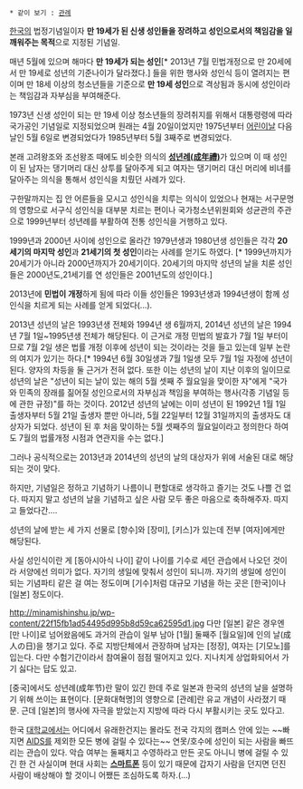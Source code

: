  * 같이 보기 : [[관례]]

[[한국]]의 법정기념일이자 '''만 19세가 된 신생 성인들을 장려하고 성인으로서의 책임감을 일깨워주는 목적'''으로 지정된 기념일. 

매년 5월에 있으며 해마다 '''만 19세가 되는 성인'''[* 2013년 7월 민법개정으로 만 20세에서 만 19세로 성년의 기준나이가 달라졌다.] 들을 위한 행사와 성인식 등이 열려지는 편이며 만 18세 이상의 청소년들을 기준으로 '''만 19세 성인'''으로 격상됨과 동시에 성인이라는 책임감과 자부심을 부여해준다. 

1973년 신생 성인이 되는 만 19세 이상 청소년들의 장려취지를 위해서 대통령령에 따라 국가공인 기념일로 지정되었으며 원래는 4월 20일이었지만 1975년부터 [[어린이날]] 다음날인 5월 6일로 변경되었다가 1985년부터 5월 3째주로 변경되었다. 

본래 고려왕조와 조선왕조 때에도 비슷한 의식의 '''[[관례|성년례(成年禮)]]'''가 있으며 이 때 성인이 된 남자는 댕기머리 대신 상투를 달아주게 되고 여자는 댕기머리 대신 머리에 비녀를 달아주는 의식을 통해서 성인식을 치뤘던 사례가 있다. 

구한말까지는 집 안 어른들을 모시고 성인식을 치루는 의식이 있었으나 현재는 서구문명의 영향으로 서구식 성인식을 대부분 치르는 편이나 국가청소년위원회와 성균관의 주관으로 1999년부터 성년례를 부활하여 전통 성인식을 거행하고 있다. 

1999년과 2000년 사이에 성인으로 올라간 1979년생과 1980년생 성인들은 각각 '''20세기의 마지막 성인'''과 '''21세기의 첫 성인'''이라는 사례를 얻기도 하였다. [* 1999년까지가 20세기가 아니라 2000년까지가 20세기이다. 20세기의 마지막 성년의 날을 치룬 성인들은 2000년도,21세기를 연 성인들은 2001년도의 성인이다.]

2013년에 '''민법이 개정'''하게 됨에 따라 이들 성인들은 1993년생과 1994년생이 함께 성인식을 치르게 되는 사례를 얻게 되었다(...).  

2013년 성년의 날은 1993년생 전체와 1994년 생 6월까지, 2014년 성년의 날은 1994년 7월 1일~1995년생 전체가 해당된다. 이 근거로 개정 민법의 발효가 7월 1일 부터이므로 7월 2일 생은 법률 개정 이후에 성년이 되는 것이라는 것을 들고 있는데 일부 논란의 여지가 있기는 하다.[* 1994년 6월 30일생과 7월 1일생 모두 7월 1일 자정에 성년이 된다. 양자의 차등을 둘 근거가 전혀 없다. 또한 이는 성년의 날이 지난 이후의 일이므로 성년의 날은 "성년이 되는 날이 있는 해의 5월 셋째 주 월요일을 맞이한 자"에게 "국가와 민족의 장래를 짊어질 성인으로서의 자부심과 책임을 부여하는 행사(각종 기념일 등에 관한 규정)"를 하는 것이다. 2012년 성년의 날에는 이미 성년이 된 1992년 1월 1일 출생자부터 5월 21일 출생자 뿐만 아니라, 5월 22일부터 12월 31일까지의 출생자도 대상자가 되었다. 성년이 된 후 처음 맞이하는 5월 셋째주의 월요일이라고 정의한다 하여도 7월의 법률개정 시점과 연관지을 수는 없다.]

그러나 공식적으로는 2013년과 2014년의 성년의 날의 대상자가 위에 서술된 대로 해당되는 것이 맞다.

하지만, 기념일은 정하고 기념하기 나름이니 편할대로 생각하고 즐기는 것도 나쁠 건 없다. 따지지 말고 성년의 날을 기념하고 싶은 사람 모두 좋은 마음으로 축하해주자. 따지고 들었다간....

성년의 날에 받는 세 가지 선물로 [향수]와 [장미], [키스]가 있는데 전부 [여자]에게만 해당된다.

사실 성인식이란 게 [동아시아식 나이] 같이 나이를 기수로 세던 관습에서 나오던 것이라 서양에선 의미가 없다. 자기의 생일에 맞춰서 성인이 되니까. 자기의 생일에 성인이 되는 기념파티 같은 걸 여는 정도이며 [기수]처럼 대규모 기념을 하는 곳은 [한국]이나 [일본] 정도이다.

http://minamishinshu.jp/wp-content/22f15fb1ad54495d995b8d59ca62595d1.jpg
다만 [일본] 같은 경우엔 [만 나이]로 넘어왔음에도 과거의 관습이 일부 남아 [1월] 둘째주 [월요일]에 인의 날(成人の日)을 챙기고 있다. 주로 지방단체에서 관장하며 남자는 [정장], 여자는 [기모노]를 입는다. 다만 수험기간이라서 참여율이 점점 떨어지고 있다. 지나치게 상업화되어서 가기 싫다는 답도 있고.

[중국]에서도 성년례(成年节)란 말이 있긴 한데 주로 일본과 한국의 성년의 날을 설명하기 위해 쓰이는 표현이다. [문화대혁명]의 영향으로 [관례]란 유교 개념이 사라졌기 때문. 근데 [일본]의 행사에 자극을 받았는지 지방에 따라 다시 부활시키는 곳도 있다고.

한국 [[대학교]]에서는 어디에서 유래한건지는 몰라도 전국 각지의 캠퍼스 안에 있는 ~~빠지면 [[AIDS]]를 제외한 모든 병에 걸릴 수 있다는~~ 연못/호수에 성인이 되는 사람을 빠뜨리는 관습이 있다. 악습 여부는 둘째치고 수영하라고 만든 곳도 아니니 병에 걸릴 수 있긴 한 건 사실이며 현대 사회는 '''[[스마트폰]]''' 등이 있기 때문에 갑자기 사람을 던지면 던진 사람이 배상해야 할 것이니 어쨌든 조심하도록 하자.(...)
